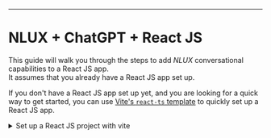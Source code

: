 <hr />

# NLUX + ChatGPT + React JS

This guide will walk you through the steps to add _NLUX_ conversational capabilities to a React JS app.<br />
It assumes that you already have a React JS app set up.

If you don't have a React JS app set up yet, and you are looking for a quick way to get started, you can use
[Vite's `react-ts` template](https://vitejs.dev/guide/#scaffolding-your-first-vite-project) to quickly set up a React JS app.

<details>
    <summary>Set up a React JS project with vite</summary>
    <div>
        Use the following `npm` commands to set up a React JS app with Typescript using Vite's `react-ts` template:
        ```
        npm create vite@latest my-ai-chat-app -- --template react-ts
        cd my-ai-chat-app
        npm install
        npm run dev
        ```
    </div>
    The last command will start the development server and open the app in your default browser.
</details>
